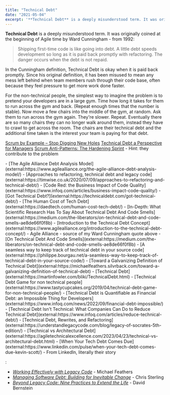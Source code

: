 ```yaml
---
title: "Technical Debt"
date: "2021-05-04"
excerpt: '**Technical Debt** is a deeply misunderstood term. It was originally coined at the'
---
```


**Technical Debt** is a deeply misunderstood term. It was originally coined at the beginning of Agile time by Ward Cunningham - from 1992:

> Shipping first-time code is like going into debt. A little debt speeds development so long as it is paid back promptly with refactoring. The danger occurs when the debt is not repaid.

In the Cunningham definition, Technical Debt is okay when it is paid back promptly. Since his original definition, it has been misused to mean any mess left behind when team members rush through their code base, often because they feel pressure to get more work done faster.

For the non-technical people, the simplest way to imagine the problem is to pretend your developers are in a large gym. Time how long it takes for them to run across the gym and back. (Repeat enough times that the number is stable). Now move a few chairs into the middle of the gym, at random. Ask them to run across the gym again. They're slower. Repeat. Eventually there are so many chairs they can no longer walk around them, instead they have to crawl to get across the room. The chairs are their technical debt and the additional time taken is the interest your team is paying for that debt.

[Scrum by Example – Stop Digging New Holes]((/blog/scrummaster-tales-stop-digging-new-holes))
[Technical Debt a Perspective for Managers]((https://www.infoq.com/articles/technical-debt-levison/))
[Scrum Anti-Patterns: The Hardening Sprint](/blog/antipattern-hardening-sprint) - Hint: they contribute to the problem

<HighlightBox heading="Resource Links" variant="resourceLinks">
- [The Agile Alliance Debt Analysis Model](external:https://www.agilealliance.org/the-agile-alliance-debt-analysis-model/)
- [Approaches to refactoring, technical debt and legacy code](external:https://timwise.co.uk/2020/07/09/approaches-to-refactoring-and-technical-debt/)
- [Code Red: the Business Impact of Code Quality](external:https://www.infoq.com/articles/business-impact-code-quality/)
- [Got Technical Debt?](external:https://technicaldebt.com/got-technical-debt/)
- [The Human Cost of Tech Debt](external:https://daedtech.com/human-cost-tech-debt/)
- [In-Depth: What Scientific Research Has To Say About Technical Debt And Code Smells](external:https://medium.com/the-liberators/on-technical-debt-and-code-smells-ae8de66f0f8b)
- [Introduction to the Technical Debt Concept](external:https://www.agilealliance.org/introduction-to-the-technical-debt-concept/) - Agile Alliance - source of my Ward Cunningham quote above
- [On Technical Debt And Code Smells](external:https://medium.com/the-liberators/on-technical-debt-and-code-smells-ae8de66f0f8b)
- [A seamless way to keep track of technical debt in your source code](external:https://philippe.bourgau.net/a-seamless-way-to-keep-track-of-technical-debt-in-your-source-code/)
- [Toward a Galvanizing Definition of Technical Debt](external:https://michaelfeathers.silvrback.com/toward-a-galvanizing-definition-of-technical-debt)
- [Technical Debt](external:https://martinfowler.com/bliki/TechnicalDebt.html)
- [Technical Debt Game for non technical people](external:https://www.tastycupcakes.org/2019/04/technical-debt-game-for-non-technical-people/)
- [Technical Debt is Quantifiable as Financial Debt: an Impossible Thing for Developers](external:https://www.infoq.com/news/2022/09/financial-debt-impossible/)
- [Technical Debt Isn't Technical: What Companies Can Do to Reduce Technical Debt](external:https://www.infoq.com/articles/reduce-technical-debt/)
- [Technical Debt, Rewrites, and Refactoring](external:https://understandlegacycode.com/blog/legacy-of-socrates-5th-edition/)
- [Technical vs Architectural Debt](external:https://agiletechnicalexcellence.com/2023/04/23/technical-vs-architectural-debt.html)
- [When Your Tech Debt Comes Due](external:https://www.linkedin.com/pulse/when-your-tech-debt-comes-due-kevin-scott/) - From LinkedIn, literally their story
</HighlightBox>

<HighlightBox heading="Related Books" variant="relatedBooks">:

- _[Working Effectively with Legacy Code](external:https://amzn.to/3hmPL6q)_ - Michael Feathers
- _[Managing Software Debt: Building for Inevitable Change](external:https://www.amazon.com/gp/product/B004GXB3YO/&tag=notesfromatoo-20)_ - Chris Sterling
- [_Beyond Legacy Code: Nine Practices to Extend the Life_](external:https://amzn.to/3AbkUCt) - David Bernstein
</HighlightBox>
